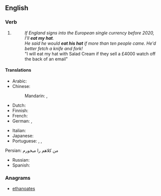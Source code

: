 ==English==

===Verb===
{{head|en|verb|head=[[eat]] [[one's]] [[hat]]}}

# {{context|idiomatic|lang=en}} {{non-gloss definition|Used in a [[result clause]] to express [[disbelief]] in a proposition expressed in a [[conditional clause]].}}
#: ''If England signs into the European single currency before 2020, I'll '''eat my hat'''.''
#: ''He said he would '''eat his hat''' if more than ten people came. He'd better fetch a knife and fork!''
#: "I will eat my hat with Salad Cream if they sell a £4000 watch off the back of an email"

====Translations====
{{trans-top|to express disbelief about a proposition}}
* Arabic: {{t-needed|ar}}
* Chinese:
*: Mandarin: {{t|cmn|字倒過來寫|sc=Hani}}, {{t|cmn|字倒过来写|tr=zì dào guòlái xiě|sc=Hani}}
* Dutch: {{t|nl|zijn hoed opeten}}
* Finnish: {{t|fi|[[syödä]] [[hattu]]nsa}}
* French: {{t+|fr|manger son chapeau}}
* German: {{t|de|ich freß einen Besen, wenn}}, {{t|de|ich will Emil heißen, wenn}}
{{trans-mid}}
* Italian: {{t|it|mangiarsi il cappello}}
* Japanese:{{t|ja|首をやる|tr=kubi o yaru|sc=Jpan}}
* Portuguese: {{t|pt|comer o chapéu}}, {{t|pt|querer ser mico de circo}}, {{t|pt|dar a mão à palmatória}}
Persian: من كلاهم را ميخورم
* Russian: {{t|ru|дава́ть голову́ на отсече́ние}}
* Spanish: {{t|es|que me maten si}}
{{trans-bottom}}

===Anagrams===
* [[ethanoates#English|ethanoates]]